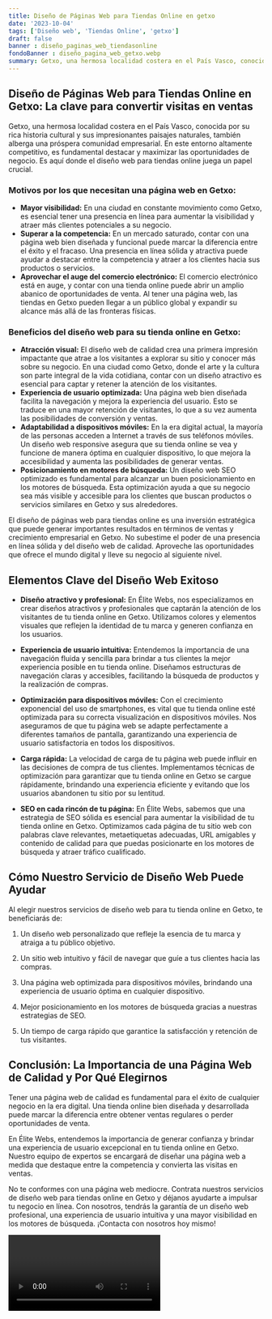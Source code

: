 ```yaml
---
title: Diseño de Páginas Web para Tiendas Online en getxo
date: '2023-10-04'
tags: ['Diseño web', 'Tiendas Online', 'getxo']
draft: false
banner : diseño_paginas_web_tiendasonline
fondoBanner : diseño_pagina_web_getxo.webp
summary: Getxo, una hermosa localidad costera en el País Vasco, conocida por su rica historia cultural y sus impresionantes paisajes naturales, también alberga una próspera comunidad empresarial. En este entorno altamente competitivo, es fundamental destacar y maximizar las oportunidades de negocio. Es aquí donde el diseño web para tiendas online juega un papel crucial. 
---
```


## Diseño de Páginas Web para Tiendas Online en Getxo: La clave para convertir visitas en ventas

Getxo, una hermosa localidad costera en el País Vasco, conocida por su rica historia cultural y sus impresionantes paisajes naturales, también alberga una próspera comunidad empresarial. En este entorno altamente competitivo, es fundamental destacar y maximizar las oportunidades de negocio. Es aquí donde el diseño web para tiendas online juega un papel crucial. 

### Motivos por los que necesitan una página web en Getxo:

- **Mayor visibilidad:** En una ciudad en constante movimiento como Getxo, es esencial tener una presencia en línea para aumentar la visibilidad y atraer más clientes potenciales a su negocio.
- **Superar a la competencia:** En un mercado saturado, contar con una página web bien diseñada y funcional puede marcar la diferencia entre el éxito y el fracaso. Una presencia en línea sólida y atractiva puede ayudar a destacar entre la competencia y atraer a los clientes hacia sus productos o servicios.
- **Aprovechar el auge del comercio electrónico:** El comercio electrónico está en auge, y contar con una tienda online puede abrir un amplio abanico de oportunidades de venta. Al tener una página web, las tiendas en Getxo pueden llegar a un público global y expandir su alcance más allá de las fronteras físicas.

### Beneficios del diseño web para su tienda online en Getxo:

- **Atracción visual:** El diseño web de calidad crea una primera impresión impactante que atrae a los visitantes a explorar su sitio y conocer más sobre su negocio. En una ciudad como Getxo, donde el arte y la cultura son parte integral de la vida cotidiana, contar con un diseño atractivo es esencial para captar y retener la atención de los visitantes.
- **Experiencia de usuario optimizada:** Una página web bien diseñada facilita la navegación y mejora la experiencia del usuario. Esto se traduce en una mayor retención de visitantes, lo que a su vez aumenta las posibilidades de conversión y ventas.
- **Adaptabilidad a dispositivos móviles:** En la era digital actual, la mayoría de las personas acceden a Internet a través de sus teléfonos móviles. Un diseño web responsive asegura que su tienda online se vea y funcione de manera óptima en cualquier dispositivo, lo que mejora la accesibilidad y aumenta las posibilidades de generar ventas.
- **Posicionamiento en motores de búsqueda:** Un diseño web SEO optimizado es fundamental para alcanzar un buen posicionamiento en los motores de búsqueda. Esta optimización ayuda a que su negocio sea más visible y accesible para los clientes que buscan productos o servicios similares en Getxo y sus alrededores.

El diseño de páginas web para tiendas online es una inversión estratégica que puede generar importantes resultados en términos de ventas y crecimiento empresarial en Getxo. No subestime el poder de una presencia en línea sólida y del diseño web de calidad. Aproveche las oportunidades que ofrece el mundo digital y lleve su negocio al siguiente nivel.

<GifSeo />

<Cta />

## Elementos Clave del Diseño Web Exitoso

- **Diseño atractivo y profesional:** En Élite Webs, nos especializamos en crear diseños atractivos y profesionales que captarán la atención de los visitantes de tu tienda online en Getxo. Utilizamos colores y elementos visuales que reflejen la identidad de tu marca y generen confianza en los usuarios.

- **Experiencia de usuario intuitiva:** Entendemos la importancia de una navegación fluida y sencilla para brindar a tus clientes la mejor experiencia posible en tu tienda online. Diseñamos estructuras de navegación claras y accesibles, facilitando la búsqueda de productos y la realización de compras.

- **Optimización para dispositivos móviles:** Con el crecimiento exponencial del uso de smartphones, es vital que tu tienda online esté optimizada para su correcta visualización en dispositivos móviles. Nos aseguramos de que tu página web se adapte perfectamente a diferentes tamaños de pantalla, garantizando una experiencia de usuario satisfactoria en todos los dispositivos.

- **Carga rápida:** La velocidad de carga de tu página web puede influir en las decisiones de compra de tus clientes. Implementamos técnicas de optimización para garantizar que tu tienda online en Getxo se cargue rápidamente, brindando una experiencia eficiente y evitando que los usuarios abandonen tu sitio por su lentitud.

- **SEO en cada rincón de tu página:** En Élite Webs, sabemos que una estrategia de SEO sólida es esencial para aumentar la visibilidad de tu tienda online en Getxo. Optimizamos cada página de tu sitio web con palabras clave relevantes, metaetiquetas adecuadas, URL amigables y contenido de calidad para que puedas posicionarte en los motores de búsqueda y atraer tráfico cualificado.

## Cómo Nuestro Servicio de Diseño Web Puede Ayudar

Al elegir nuestros servicios de diseño web para tu tienda online en Getxo, te beneficiarás de:

1. Un diseño web personalizado que refleje la esencia de tu marca y atraiga a tu público objetivo.

2. Un sitio web intuitivo y fácil de navegar que guíe a tus clientes hacia las compras.

3. Una página web optimizada para dispositivos móviles, brindando una experiencia de usuario óptima en cualquier dispositivo.

4. Mejor posicionamiento en los motores de búsqueda gracias a nuestras estrategias de SEO.

5. Un tiempo de carga rápido que garantice la satisfacción y retención de tus visitantes.

## Conclusión: La Importancia de una Página Web de Calidad y Por Qué Elegirnos

Tener una página web de calidad es fundamental para el éxito de cualquier negocio en la era digital. Una tienda online bien diseñada y desarrollada puede marcar la diferencia entre obtener ventas regulares o perder oportunidades de venta.

En Élite Webs, entendemos la importancia de generar confianza y brindar una experiencia de usuario excepcional en tu tienda online en Getxo. Nuestro equipo de expertos se encargará de diseñar una página web a medida que destaque entre la competencia y convierta las visitas en ventas.

No te conformes con una página web mediocre. Contrata nuestros servicios de diseño web para tiendas online en Getxo y déjanos ayudarte a impulsar tu negocio en línea. Con nosotros, tendrás la garantía de un diseño web profesional, una experiencia de usuario intuitiva y una mayor visibilidad en los motores de búsqueda. ¡Contacta con nosotros hoy mismo!

<Video />

<CtaBot job='Tiendas Online' city='getxo'/>

<Gmaps query='getxo+españa+maps' />